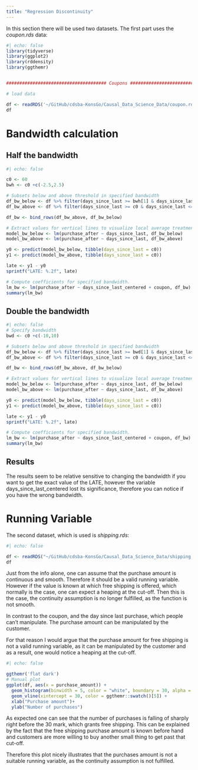 ```yaml
---
title: "Regression Discontinuity"
---
```


In this section there will be used two datasets. The first part uses the *coupon.rds*
data:
````r
#| echo: false
library(tidyverse)
library(ggplot2)
library(rddensity)
library(ggthemr)


###################################### Coupons ###############################

# load data

df <- readRDS('~/GitHub/cdsba-KonsGo/Causal_Data_Science_Data/coupon.rds')
df
````

# Bandwidth calculation

## Half the bandwidth

````r
#| echo: false

c0 <- 60
bwh <- c0 +c(-2.5,2.5)

# Subsets below and above threshold in specified bandwidth
df_bw_below <- df %>% filter(days_since_last >= bwh[1] & days_since_last < c0)
df_bw_above <- df %>% filter(days_since_last >= c0 & days_since_last <= bwh[2])

df_bw <- bind_rows(df_bw_above, df_bw_below)

# Extract values for vertical lines to visualize local average treatment effect
model_bw_below <- lm(purchase_after ~ days_since_last, df_bw_below)
model_bw_above <- lm(purchase_after ~ days_since_last, df_bw_above)

y0 <- predict(model_bw_below, tibble(days_since_last = c0))
y1 <- predict(model_bw_above, tibble(days_since_last = c0))

late <- y1 - y0
sprintf("LATE: %.2f", late)

# Compute coefficients for specified bandwidth.
lm_bw <- lm(purchase_after ~ days_since_last_centered + coupon, df_bw)
summary(lm_bw)
````

## Double the bandwidth

````r
#| echo: false
# Specify bandwidth
bwd <- c0 +c(-10,10)

# Subsets below and above threshold in specified bandwidth
df_bw_below <- df %>% filter(days_since_last >= bwd[1] & days_since_last < c0)
df_bw_above <- df %>% filter(days_since_last >= c0 & days_since_last <= bwd[2])

df_bw <- bind_rows(df_bw_above, df_bw_below)

# Extract values for vertical lines to visualize local average treatment effect
model_bw_below <- lm(purchase_after ~ days_since_last, df_bw_below)
model_bw_above <- lm(purchase_after ~ days_since_last, df_bw_above)

y0 <- predict(model_bw_below, tibble(days_since_last = c0))
y1 <- predict(model_bw_above, tibble(days_since_last = c0))

late <- y1 - y0
sprintf("LATE: %.2f", late)

# Compute coefficients for specified bandwidth.
lm_bw <- lm(purchase_after ~ days_since_last_centered + coupon, df_bw)
summary(lm_bw)
````

## Results

The results seem to be relative sensitive to changing the bandwidth if you want
to get the exact value of the LATE, however the variable days_since_last_centered
lost its significance, therefore you can notice if you have the wrong bandwidth.

# Running Variable

The second dataset, which is used is *shipping.rds*:
````r
#| echo: false

df <- readRDS("~/GitHub/cdsba-KonsGo/Causal_Data_Science_Data/shipping.rds")
df
````

Just from the info alone, one can assume that the purchase amount is continuous
and smooth. Therefore it should be a valid running variable.
However if the value is known at which free shipping is offered, which normally
is the case, one can expect a heaping at the cut-off. Then this is the case,
the continuity assumption is no longer fulfilled, as the function is not smooth.
 
In contrast to the coupon, and the day since last purchase, which people can't
manipulate. The purchase amount can be manipulated by the customer.

For that reason I would argue that the purchase amount for free shipping is not a 
valid running variable, as it can be manipulated by the customer and as a result,
one would notice a heaping at the cut-off.

````r
#| echo: false

ggthemr('flat dark')
# Manual plot
ggplot(df, aes(x = purchase_amount)) +
  geom_histogram(binwidth = 5, color = "white", boundary = 30, alpha = .6) +
  geom_vline(xintercept = 30, color = ggthemr::swatch()[5]) +
  xlab("Purchase amount")+
  ylab("Number of purchases")
````

As expected one can see that the number of purchases is falling of sharply right
before the 30 mark, which grants free shipping.
This can be explained by the fact that the free shipping purchase amount is known
before hand and customers are more willing to buy another small thing to get
past that cut-off.

Therefore this plot nicely illustrates that the purchases amount is not a suitable
running variable, as the continuity assumption is not fulfilled.